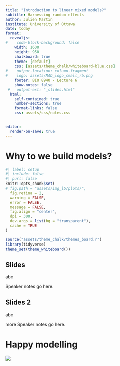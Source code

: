 ```yaml
---
title: "Introduction to linear mixed models?"
subtitle: Harnessing random effects
author: Julien Martin
institute: University of Ottawa
date: today
format:
  revealjs: 
#    code-block-background: false
    width: 1600
    height: 950
    chalkboard: true
    theme: [default]
    css: [assets/theme_chalk/whiteboard-blue.css]
#    output-location: column-fragment
#    logo: assets/MAD_logo_small_rb.png
    footer: BIO 8940 - Lecture 6
    show-notes: false
 #   output-ext: "_slides.html"
  html:
    self-contained: true
    number-sections: true
    format-links: false
    css: assets/css/notes.css


editor:
  render-on-save: true
---
```


# Why to we build models?

```r
#| label: setup
#| include: false
#| purl: false
knitr::opts_chunk$set(
# fig.path = "assets/img_l5/plots/",
  fig.retina = 2,
  warning = FALSE,
  error = FALSE,
  message = FALSE,
  fig.align = "center",
  dpi = 300,
  dev.args = list(bg = "transparent"),
  cache = TRUE
)

source("assets/theme_chalk/themes_board.r")
library(tidyverse)
theme_set(theme_whiteboard())
```

## Slides

abc

::: {.notes}
Speaker notes go here.
:::

## Slides 2

abc

::: {.notes}
more Speaker notes go here.
:::

# Happy modelling {.unnumbered}

![](assets/img_l5/unicorn.png){fig-align="center"}